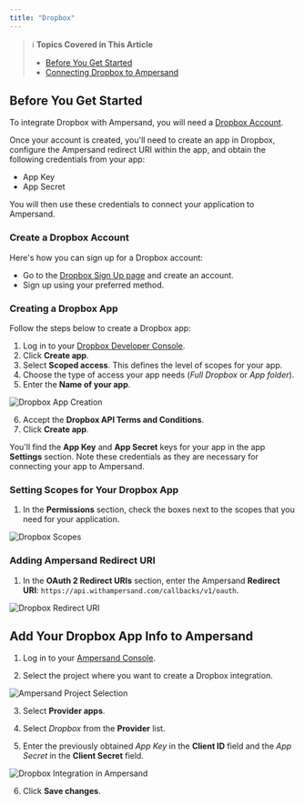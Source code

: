 ```yaml
---
title: "Dropbox"
---
```


> ℹ️ **Topics Covered in This Article**
> 
> - [Before You Get Started](#before-you-get-started)  
> - [Connecting Dropbox to Ampersand](#connecting-dropbox-to-ampersand)

## Before You Get Started

To integrate Dropbox with Ampersand, you will need a [Dropbox Account](https://www.dropbox.com/register).

Once your account is created, you'll need to create an app in Dropbox, configure the Ampersand redirect URI within the app, and obtain the following credentials from your app:

- App Key
- App Secret

You will then use these credentials to connect your application to Ampersand.

### Create a Dropbox Account

Here's how you can sign up for a Dropbox account:

- Go to the [Dropbox Sign Up page](https://www.dropbox.com/register) and create an account.
- Sign up using your preferred method.

### Creating a Dropbox App

Follow the steps below to create a Dropbox app:

1. Log in to your [Dropbox Developer Console](https://www.dropbox.com/developers/apps).
2. Click **Create app**.
3. Select **Scoped access**. This defines the level of scopes for your app.
4. Choose the type of access your app needs (_Full Dropbox_ or _App folder_).
5. Enter the **Name of your app**.

![Dropbox App Creation](/images/6d3f25b-dropbox-app-create.gif)

6. Accept the **Dropbox API Terms and Conditions**. 
7. Click **Create app**.

You'll find the **App Key** and **App Secret** keys for your app in the app **Settings** section. Note these credentials as they are necessary for connecting your app to Ampersand.

### Setting Scopes for Your Dropbox App

1. In the **Permissions** section, check the boxes next to the scopes that you need for your application. 

![Dropbox Scopes](/images/b546e59-dropbox-scopes.gif)

### Adding Ampersand Redirect URI

1. In the **OAuth 2 Redirect URIs** section, enter the Ampersand **Redirect URI**: `https://api.withampersand.com/callbacks/v1/oauth`.

![Dropbox Redirect URI](/images/91eaa5d-dropbox-redirect-uri.gif)

## Add Your Dropbox App Info to Ampersand

1. Log in to your [Ampersand Console](https://console.withampersand.com).

2. Select the project where you want to create a Dropbox integration.

![Ampersand Project Selection](/images/dd47b7a-Ampersand.png)

3. Select **Provider apps**.

4. Select _Dropbox_ from the **Provider** list.

5. Enter the previously obtained _App Key_ in the **Client ID** field and the _App Secret_ in the **Client Secret** field.

![Dropbox Integration in Ampersand](/images/b4cc0e4-dropbox2.gif)

6. Click **Save changes**.
